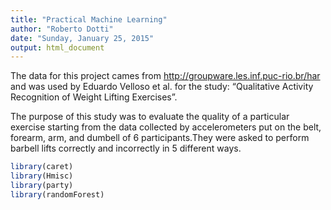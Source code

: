 ```yaml
---
title: "Practical Machine Learning"
author: "Roberto Dotti"
date: "Sunday, January 25, 2015"
output: html_document
---
```

The data for this project cames from [http://groupware.les.inf.puc-rio.br/har](http://groupware.les.inf.puc-rio.br/har) and was used by Eduardo Velloso et al. for the study: "Qualitative Activity Recognition of Weight Lifting Exercises".

The purpose of this study was to evaluate the quality of a particular exercise starting from the data collected by accelerometers put on the belt, forearm, arm, and dumbell of 6 participants.They were asked to perform barbell lifts correctly and incorrectly in 5 different ways. 


```r
library(caret)
library(Hmisc)
library(party)
library(randomForest)
```
